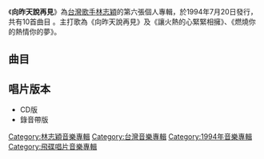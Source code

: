 {{Album infobox | <!-- See Wikipedia:WikiProject_Albums -->
|  Name        = 向昨天說再見
|  Type        = [[專輯|專輯]]
|  Artist      = [[林志穎|林志穎]]
|  Cover       = 
|  Background  = 
|  Released    = 1994年7月20日
|  Recorded    = 1994年
|  Genre       = [[華語流行音樂|華語流行音樂]]
|  Length      = 37:57
|  Label       = [[飛碟唱片|飛碟唱片]]
|  Number      = 
|  Producer    = 見[[#曲目|曲目列表]]
|  Last album  = [[別了晴，雨的回憶|別了晴，雨的回憶]]<br/>(1994年)
|  This album  = '''向昨天說再見'''<br/>(1994年)
|  Next album  = [[再見旋風舞|再見旋風舞]]<br/>(1994年)
}}

《'''向昨天說再見'''》為[[台灣|台灣]][[歌手|歌手]][[林志穎|林志穎]]的第六張個人專輯，於1994年7月20日發行，共有10首曲目 。主打歌為《向昨天說再見》及《讓火熱的心緊緊相擁》、《燃燒你的熱情你的夢》。

==曲目==
{{Tracklist
| font_size = 
| total_length = 37:57

| all_producer = [[蔡宗政|蔡宗政]]、[[田恕仁|田恕仁]]

| title1 = 讓火熱的心緊緊相擁
| note1 = 
| music1 = [[陳麗莉|陳麗莉]]
| lyrics1 = [[鄧碧清|鄧碧清]]
| arranger1 = [[錢幽蘭|錢幽蘭]]
| producer1 = 
| longnote1 = 第二主打歌
| length1 = 3:42

| title2 = 燃燒你的熱情你的夢
| note2 = 
| music2 = [[張翰群|張翰群]]
| lyrics2 = [[陳本瑜|陳本瑜]] 
| arranger2 = 張翰群
| producer2 = 
| longnote2 = 第三主打歌
| length2 =  4:02

| title3 = 明白
| note3 = 
| music3 = [[陳曉娟|陳曉娟]]
| lyrics3 = 陳曉娟
| arranger3 = [[涂惠元|涂惠元]]
| producer3 = 
| longnote3 = 
| length3 = 3:57

| title4 = 青春派對
| note4 = 
| music4 = [[田恕仁|田恕仁]]
| lyrics4 = 鄧碧清
| arranger4 = [[鍾興民|鍾興民]]
| producer4 = 
| longnote4 = 
| length4 = 4:03 

| title5 = 何苦這樣傷我的心
| note5 = 
| music5 = [[嚴仲輝|嚴仲輝]] 
| lyrics5 = 鄧碧清
| arranger5 = 鍾興民
| producer5 = 
| longnote5 = 
| length5 = 3:22

| title6 = 向昨天說再見
| note6 = 
| music6 =  [[施孝榮|施孝榮]]
| lyrics6 = 施孝榮
| arranger6 = 施孝榮
| producer6 = 
| longnote6 = 第一主打歌
| length6 = 4:27 

| title7 = 愛像一陣旋風
| note7 = 
| music7 = [[林東松|林東松]]
| lyrics7 = [[黃一雄|黃一雄]]
| arranger7 = 涂惠元
| producer7 = 
| longnote7 = 
| length7 = 3:37

| title8 = 吉普賽男孩
| note8 = 
| music8 = [[游子揚|游子揚]]
| lyrics8 = [[林愷|林愷]]
| arranger8 = 涂惠元
| producer8 = 
| longnote8 = 
| length8 = 3:26

| title9 = 黃金海岸
| note9 = 
| music9 = 田恕仁
| lyrics9 = 鄧碧清
| arranger9 = 鍾興民 
| producer9 = 
| longnote9 = 
| length9 = 3:08

| title10 = 讓我帶著你的心飛翔
| note10 = 
| music10 = [[潘芳烈|潘芳烈]]
| lyrics10 = 潘芳烈
| arranger10 = [[洪敬堯|洪敬堯]]<br>[[徐德昌|徐德昌]]
| producer10 = 
| longnote10 = 
| length10 = 4:13
}}

== 唱片版本 ==
*CD版
*錄音帶版

[[Category:林志穎音樂專輯|Category:林志穎音樂專輯]]
[[Category:台灣音樂專輯|Category:台灣音樂專輯]]
[[Category:1994年音樂專輯|Category:1994年音樂專輯]]
[[Category:飛碟唱片音樂專輯|Category:飛碟唱片音樂專輯]]
